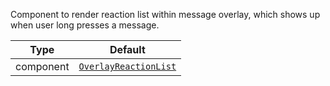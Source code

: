 Component to render reaction list within message overlay, which shows up when user long presses a message.

| Type | Default |
| - | - |
| component | [`OverlayReactionList`](../../../ui-components/overlay_reaction_list.mdx) |
